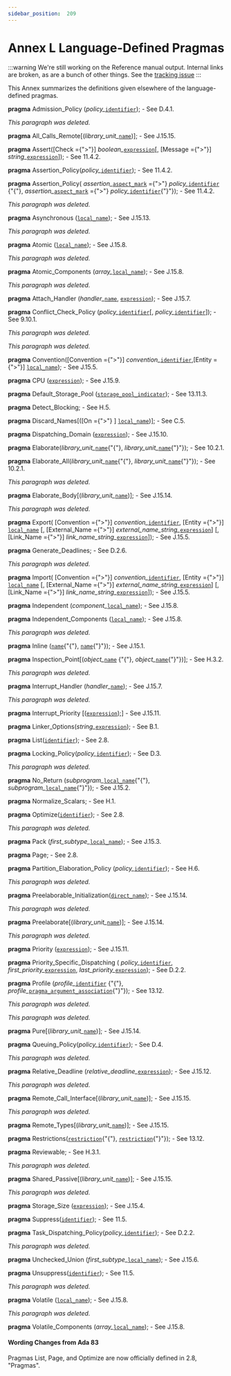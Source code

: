 ---
sidebar_position:  209
---

# Annex L Language-Defined Pragmas

:::warning
We're still working on the Reference manual output.  Internal links are broken,
as are a bunch of other things.
See the [tracking issue](https://github.com/ada-lang-io/ada-lang-io/issues/20)
:::


<p>This Annex summarizes the definitions given elsewhere of the language-defined pragmas. </p>
<p><strong>pragma</strong> Admission_Policy (<em>policy_</em><code><a href="./AA-2.3#S0002">identifier</a></code>); - See D.4.1.</p>
<p><em>This paragraph was deleted.</em> </p>
<p><strong>pragma</strong> All_Calls_Remote[(<em>library_unit_</em><code><a href="./AA-4.1#S0091">name</a></code>)]; - See J.15.15.</p>
<p><strong>pragma</strong> Assert([Check ={">"}] <em>boolean_</em><code><a href="./AA-4.4#S0132">expression</a></code>[, [Message ={">"}] <em>string_</em><code><a href="./AA-4.4#S0132">expression</a></code>]); - See 11.4.2.</p>
<p><strong>pragma</strong> Assertion_Policy(<em>policy_</em><code><a href="./AA-2.3#S0002">identifier</a></code>); - See 11.4.2.</p>
<p><strong>pragma</strong> Assertion_Policy(         <em>assertion_</em><code><a href="./AA-13.1#S0347">aspect_mark</a></code> ={">"} <em>policy_</em><code><a href="./AA-2.3#S0002">identifier</a></code>     {"{"}, <em>assertion_</em><code><a href="./AA-13.1#S0347">aspect_mark</a></code> ={">"} <em>policy_</em><code><a href="./AA-2.3#S0002">identifier</a></code>{"}"}); - See 11.4.2.</p>
<p><em>This paragraph was deleted.</em> </p>
<p><strong>pragma</strong> Asynchronous (<code><a href="./AA-13.1#S0345">local_name</a></code>); - See J.15.13.</p>
<p><em>This paragraph was deleted.</em> </p>
<p><strong>pragma</strong> Atomic (<code><a href="./AA-13.1#S0345">local_name</a></code>); - See J.15.8.</p>
<p><em>This paragraph was deleted.</em> </p>
<p><strong>pragma</strong> Atomic_Components (<em>array_</em><code><a href="./AA-13.1#S0345">local_name</a></code>); - See J.15.8.</p>
<p><em>This paragraph was deleted.</em> </p>
<p><strong>pragma</strong> Attach_Handler (<em>handler_</em><code><a href="./AA-4.1#S0091">name</a></code>, <code><a href="./AA-4.4#S0132">expression</a></code>); - See J.15.7.</p>
<p><strong>pragma</strong> Conflict_Check_Policy (<em>policy_</em><code><a href="./AA-2.3#S0002">identifier</a></code>[, <em>policy_</em><code><a href="./AA-2.3#S0002">identifier</a></code>]); - See 9.10.1.</p>
<p><em>This paragraph was deleted.</em> </p>
<p><em>This paragraph was deleted.</em> </p>
<p><strong>pragma</strong> Convention([Convention ={">"}] <em>convention_</em><code><a href="./AA-2.3#S0002">identifier</a></code>,[Entity ={">"}] <code><a href="./AA-13.1#S0345">local_name</a></code>); - See J.15.5.</p>
<p><strong>pragma</strong> CPU (<code><a href="./AA-4.4#S0132">expression</a></code>); - See J.15.9.</p>
<p><strong>pragma</strong> Default_Storage_Pool (<code><a href="./AA-13.11#S0358">storage_pool_indicator</a></code>); - See 13.11.3.</p>
<p><strong>pragma</strong> Detect_Blocking; - See H.5.</p>
<p><strong>pragma</strong> Discard_Names[([On ={">"} ] <code><a href="./AA-13.1#S0345">local_name</a></code>)]; - See C.5.</p>
<p><strong>pragma</strong> Dispatching_Domain (<code><a href="./AA-4.4#S0132">expression</a></code>); - See J.15.10.</p>
<p><strong>pragma</strong> Elaborate(<em>library_unit_</em><code><a href="./AA-4.1#S0091">name</a></code>{"{"}, <em>library_unit_</em><code><a href="./AA-4.1#S0091">name</a></code>{"}"}); - See 10.2.1.</p>
<p><strong>pragma</strong> Elaborate_All(<em>library_unit_</em><code><a href="./AA-4.1#S0091">name</a></code>{"{"}, <em>library_unit_</em><code><a href="./AA-4.1#S0091">name</a></code>{"}"}); - See 10.2.1.</p>
<p><em>This paragraph was deleted.</em> </p>
<p><strong>pragma</strong> Elaborate_Body[(<em>library_unit_</em><code><a href="./AA-4.1#S0091">name</a></code>)]; - See J.15.14.</p>
<p><em>This paragraph was deleted.</em> </p>
<p><strong>pragma</strong> Export(     [Convention ={">"}] <em>convention_</em><code><a href="./AA-2.3#S0002">identifier</a></code>, [Entity ={">"}] <code><a href="./AA-13.1#S0345">local_name</a></code>  [, [External_Name ={">"}] <em>external_name_string_</em><code><a href="./AA-4.4#S0132">expression</a></code>]  [, [Link_Name ={">"}] <em>link_name_string_</em><code><a href="./AA-4.4#S0132">expression</a></code>]); - See J.15.5.</p>
<p><strong>pragma</strong> Generate_Deadlines; - See D.2.6.</p>
<p><em>This paragraph was deleted.</em> </p>
<p><strong>pragma</strong> Import(     [Convention ={">"}] <em>convention_</em><code><a href="./AA-2.3#S0002">identifier</a></code>, [Entity ={">"}] <code><a href="./AA-13.1#S0345">local_name</a></code>  [, [External_Name ={">"}] <em>external_name_string_</em><code><a href="./AA-4.4#S0132">expression</a></code>]  [, [Link_Name ={">"}] <em>link_name_string_</em><code><a href="./AA-4.4#S0132">expression</a></code>]); - See J.15.5.</p>
<p><strong>pragma</strong> Independent (<em>component_</em><code><a href="./AA-13.1#S0345">local_name</a></code>); - See J.15.8.</p>
<p><strong>pragma</strong> Independent_Components (<code><a href="./AA-13.1#S0345">local_name</a></code>); - See J.15.8.</p>
<p><em>This paragraph was deleted.</em> </p>
<p><strong>pragma</strong> Inline (<code><a href="./AA-4.1#S0091">name</a></code>{"{"}, <code><a href="./AA-4.1#S0091">name</a></code>{"}"}); - See J.15.1.</p>
<p><strong>pragma</strong> Inspection_Point[(<em>object_</em><code><a href="./AA-4.1#S0091">name</a></code> {"{"}, <em>object_</em><code><a href="./AA-4.1#S0091">name</a></code>{"}"})]; - See H.3.2.</p>
<p><em>This paragraph was deleted.</em> </p>
<p><strong>pragma</strong> Interrupt_Handler (<em>handler_</em><code><a href="./AA-4.1#S0091">name</a></code>); - See J.15.7.</p>
<p><em>This paragraph was deleted.</em> </p>
<p><strong>pragma</strong> Interrupt_Priority [(<code><a href="./AA-4.4#S0132">expression</a></code>);] - See J.15.11.</p>
<p><strong>pragma</strong> Linker_Options(<em>string_</em><code><a href="./AA-4.4#S0132">expression</a></code>); - See B.1.</p>
<p><strong>pragma</strong> List(<code><a href="./AA-2.3#S0002">identifier</a></code>); - See 2.8.</p>
<p><strong>pragma</strong> Locking_Policy(<em>policy_</em><code><a href="./AA-2.3#S0002">identifier</a></code>); - See D.3.</p>
<p><em>This paragraph was deleted.</em> </p>
<p><strong>pragma</strong> No_Return (<em>subprogram_</em><code><a href="./AA-13.1#S0345">local_name</a></code>{"{"}, <em>subprogram_</em><code><a href="./AA-13.1#S0345">local_name</a></code>{"}"}); - See J.15.2.</p>
<p><strong>pragma</strong> Normalize_Scalars; - See H.1.</p>
<p><strong>pragma</strong> Optimize(<code><a href="./AA-2.3#S0002">identifier</a></code>); - See 2.8.</p>
<p><em>This paragraph was deleted.</em> </p>
<p><strong>pragma</strong> Pack (<em>first_subtype_</em><code><a href="./AA-13.1#S0345">local_name</a></code>); - See J.15.3.</p>
<p><strong>pragma</strong> Page; - See 2.8.</p>
<p><strong>pragma</strong> Partition_Elaboration_Policy (<em>policy_</em><code><a href="./AA-2.3#S0002">identifier</a></code>); - See H.6.</p>
<p><em>This paragraph was deleted.</em> </p>
<p><strong>pragma</strong> Preelaborable_Initialization(<code><a href="./AA-4.1#S0092">direct_name</a></code>); - See J.15.14.</p>
<p><em>This paragraph was deleted.</em> </p>
<p><strong>pragma</strong> Preelaborate[(<em>library_unit_</em><code><a href="./AA-4.1#S0091">name</a></code>)]; - See J.15.14.</p>
<p><em>This paragraph was deleted.</em> </p>
<p><strong>pragma</strong> Priority (<code><a href="./AA-4.4#S0132">expression</a></code>); - See J.15.11.</p>
<p><strong>pragma</strong> Priority_Specific_Dispatching (     <em>policy_</em><code><a href="./AA-2.3#S0002">identifier</a></code>, <em>first_priority_</em><code><a href="./AA-4.4#S0132">expression</a></code>, <em>last_priority_</em><code><a href="./AA-4.4#S0132">expression</a></code>); - See D.2.2.</p>
<p><strong>pragma</strong> Profile (<em>profile_</em><code><a href="./AA-2.3#S0002">identifier</a></code> {"{"}, <em>profile_</em><code><a href="./AA-2.8#S0020">pragma_argument_association</a></code>{"}"}); - See 13.12.</p>
<p><em>This paragraph was deleted.</em> </p>
<p><em>This paragraph was deleted.</em> </p>
<p><strong>pragma</strong> Pure[(<em>library_unit_</em><code><a href="./AA-4.1#S0091">name</a></code>)]; - See J.15.14.</p>
<p><strong>pragma</strong> Queuing_Policy(<em>policy_</em><code><a href="./AA-2.3#S0002">identifier</a></code>); - See D.4.</p>
<p><em>This paragraph was deleted.</em> </p>
<p><strong>pragma</strong> Relative_Deadline (<em>relative_deadline_</em><code><a href="./AA-4.4#S0132">expression</a></code>); - See J.15.12.</p>
<p><em>This paragraph was deleted.</em> </p>
<p><strong>pragma</strong> Remote_Call_Interface[(<em>library_unit_</em><code><a href="./AA-4.1#S0091">name</a></code>)]; - See J.15.15.</p>
<p><em>This paragraph was deleted.</em> </p>
<p><strong>pragma</strong> Remote_Types[(<em>library_unit_</em><code><a href="./AA-4.1#S0091">name</a></code>)]; - See J.15.15.</p>
<p><strong>pragma</strong> Restrictions(<code><a href="./AA-13.12#S0359">restriction</a></code>{"{"}, <code><a href="./AA-13.12#S0359">restriction</a></code>{"}"}); - See 13.12.</p>
<p><strong>pragma</strong> Reviewable; - See H.3.1.</p>
<p><em>This paragraph was deleted.</em> </p>
<p><strong>pragma</strong> Shared_Passive[(<em>library_unit_</em><code><a href="./AA-4.1#S0091">name</a></code>)]; - See J.15.15.</p>
<p><em>This paragraph was deleted.</em> </p>
<p><strong>pragma</strong> Storage_Size (<code><a href="./AA-4.4#S0132">expression</a></code>); - See J.15.4.</p>
<p><strong>pragma</strong> Suppress(<code><a href="./AA-2.3#S0002">identifier</a></code>); - See 11.5.</p>
<p><strong>pragma</strong> Task_Dispatching_Policy(<em>policy_</em><code><a href="./AA-2.3#S0002">identifier</a></code>); - See D.2.2.</p>
<p><em>This paragraph was deleted.</em> </p>
<p><strong>pragma</strong> Unchecked_Union (<em>first_subtype_</em><code><a href="./AA-13.1#S0345">local_name</a></code>); - See J.15.6.</p>
<p><strong>pragma</strong> Unsuppress(<code><a href="./AA-2.3#S0002">identifier</a></code>); - See 11.5.</p>
<p><em>This paragraph was deleted.</em> </p>
<p><strong>pragma</strong> Volatile (<code><a href="./AA-13.1#S0345">local_name</a></code>); - See J.15.8.</p>
<p><em>This paragraph was deleted.</em> </p>
<p><strong>pragma</strong> Volatile_Components (<em>array_</em><code><a href="./AA-13.1#S0345">local_name</a></code>); - See J.15.8.</p>

#### Wording Changes from Ada 83

<p>Pragmas List, Page, and Optimize are now officially defined in 2.8, "Pragmas". </p>
